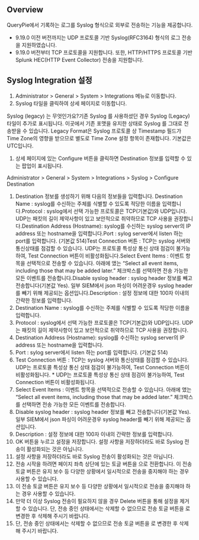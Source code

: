 ## Overview
QueryPie에서 기록하는 로그를 Syslog 형식으로 외부로 전송하는 기능을 제공합니다.

* 9.19.0 이전 버전까지는 UDP 프로토콜 기반 Syslog(RFC3164) 형식의 로그 전송을 지원하였습니다.
* 9.19.0 버전부터 TCP 프로토콜을 지원합니다. 또한, HTTP/HTTPS 프로토콜 기반 Splunk HEC(HTTP Event Collector) 전송을 지원합니다.

## Syslog Integration 설정
1. Administrator > General > System > Integrations 메뉴로 이동합니다.
2. Syslog 타일을 클릭하여 상세 페이지로 이동합니다.

Syslog (legacy) 는 무엇인가요?기존 Syslog 를 사용하셨던 경우 Syslog (Legacy) 타일이 추가로 표시됩니다. 이곳에서 기존 포맷을 유지한 상태로 Syslog 를 그대로 전송받을 수 있습니다. Legacy Format은 Syslog 프로토콜 상 Timestamp 필드가 Time Zone의 영향을 받으므로 별도로 Time Zone 설정 항목이 존재합니다. 기본값은 UTC입니다.

1. 상세 페이지에 있는 Configure 버튼을 클릭하면 Destination 정보를 입력할 수 있는 팝업이 표시됩니다.

Administrator &gt; General &gt; System &gt; Integrations &gt; Syslog &gt; Configure Destination

1. Destination 정보를 생성하기 위해 다음의 정보들을 입력합니다. Destination Name : syslog를 수신하는 주체를 식별할 수 있도록 적당한 이름을 입력합니다.Protocol : syslog에서 선택 가능한 프로토콜은 TCP(기본값)와 UDP입니다. UDP는 패킷의 길이 제약사항이 있고 보안적으로 취약하므로 TCP 사용을 권장합니다.Destination Address (Hostname): syslog를 수신하는 syslog server의 IP address 또는 hostname을 입력합니다.Port : sylog server에서 listen 하는 port를 입력합니다. (기본값 514)Test Connection 버튼 : TCP는 syslog 서버와 통신상태를 점검할 수 있습니다. UDP는 프로토콜 특성상 통신 상태 점검이 불가능하여, Test Connection 버튼이 비활성화됩니다.Select Event Items : 이벤트 항목을 선택적으로 전송할 수 있습니다. 아래에 앴는 “Select all event items, including those that may be added later.” 체크박스를 선택하면 전송 가능한 모든 이벤트를 전송합니다.Disable syslog header : syslog header 정보를 빼고 전송합니다(기본값 Yes). 일부 SIEM에서 json 파싱이 어려운경우 syslog header를 빼기 위해 제공되는 옵션입니다.Description : 설정 정보에 대한 100자 이내의 간략한 정보를 입력합니다.
  1. Destination Name : syslog를 수신하는 주체를 식별할 수 있도록 적당한 이름을 입력합니다.
  2. Protocol : syslog에서 선택 가능한 프로토콜은 TCP(기본값)와 UDP입니다. UDP는 패킷의 길이 제약사항이 있고 보안적으로 취약하므로 TCP 사용을 권장합니다.
  3. Destination Address (Hostname): syslog를 수신하는 syslog server의 IP address 또는 hostname을 입력합니다.
  4. Port : sylog server에서 listen 하는 port를 입력합니다. (기본값 514)
  5. Test Connection 버튼 : TCP는 syslog 서버와 통신상태를 점검할 수 있습니다. UDP는 프로토콜 특성상 통신 상태 점검이 불가능하여, Test Connection 버튼이 비활성화됩니다.
    * UDP는 프로토콜 특성상 통신 상태 점검이 불가능하여, Test Connection 버튼이 비활성화됩니다.
  6. Select Event Items : 이벤트 항목을 선택적으로 전송할 수 있습니다. 아래에 앴는 “Select all event items, including those that may be added later.” 체크박스를 선택하면 전송 가능한 모든 이벤트를 전송합니다.
  7. Disable syslog header : syslog header 정보를 빼고 전송합니다(기본값 Yes). 일부 SIEM에서 json 파싱이 어려운경우 syslog header를 빼기 위해 제공되는 옵션입니다.
  8. Description : 설정 정보에 대한 100자 이내의 간략한 정보를 입력합니다.
2. OK 버튼을 누르고 설정을 저장합니다. 설정 사항을 저장하더라도 바로 Syslog 전송이 활성화되는 것은 아닙니다.
  1. 설정 사항을 저장하더라도 바로 Syslog 전송이 활성화되는 것은 아닙니다.
3. 전송 시작을 하려면 페이지 좌측 상단에 있는 토글 버튼을 으로 전환합니다. 이 전송 토글 버튼은 유지 보수 등 다양한 상황에서 일시적으로 전송을 중지해야 하는 경우 사용할 수 있습니다.
  1. 이 전송 토글 버튼은 유지 보수 등 다양한 상황에서 일시적으로 전송을 중지해야 하는 경우 사용할 수 있습니다.
4. 만약 더 이상 Syslog 전송이 필요하지 않을 경우 Delete 버튼을 통해 설정을 제거할 수 있습니다. 단, 전송 중인 상태에서는 삭제할 수 없으므로 전송 토글 버튼을  로 변경한 후 삭제해 주시기 바랍니다.
  1. 단, 전송 중인 상태에서는 삭제할 수 없으므로 전송 토글 버튼을  로 변경한 후 삭제해 주시기 바랍니다.
